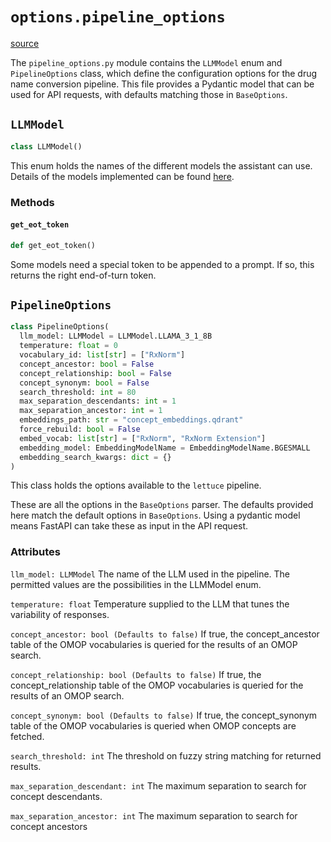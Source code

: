 # `options.pipeline_options`
[source](https://github.com/Health-Informatics-UoN/lettuce/tree/main/lettuce/options/pipeline_options.py)

The `pipeline_options.py` module contains the `LLMModel` enum and `PipelineOptions` class, which define the configuration options for the drug name conversion pipeline. This file provides a Pydantic model that can be used for API requests, with defaults matching those in `BaseOptions`.

## `LLMModel`
```python
class LLMModel()
```

This enum holds the names of the different models the assistant can use.
Details of the models implemented can be found [here](/api_reference/components/models). 

### Methods

#### `get_eot_token`

```python
def get_eot_token()
```

Some models need a special token to be appended to a prompt. If so, this returns the right end-of-turn token.

## `PipelineOptions`
```python
class PipelineOptions(
  llm_model: LLMModel = LLMModel.LLAMA_3_1_8B
  temperature: float = 0
  vocabulary_id: list[str] = ["RxNorm"]
  concept_ancestor: bool = False
  concept_relationship: bool = False
  concept_synonym: bool = False
  search_threshold: int = 80
  max_separation_descendants: int = 1
  max_separation_ancestor: int = 1
  embeddings_path: str = "concept_embeddings.qdrant"
  force_rebuild: bool = False
  embed_vocab: list[str] = ["RxNorm", "RxNorm Extension"]
  embedding_model: EmbeddingModelName = EmbeddingModelName.BGESMALL
  embedding_search_kwargs: dict = {}
)
```

This class holds the options available to the
`lettuce` pipeline.

These are all the options in the `BaseOptions` parser.
The defaults provided here match the default options in
`BaseOptions`. Using a pydantic model means FastAPI
can take these as input in the API request.

### Attributes
`llm_model: LLMModel`
    The name of the LLM used in the pipeline. The permitted
    values are the possibilities in the LLMModel enum.

`temperature: float`
    Temperature supplied to the LLM that tunes the
    variability of responses.

`concept_ancestor: bool (Defaults to false)`
    If true, the concept_ancestor table of the OMOP vocabularies
    is queried for the results of an OMOP search.

`concept_relationship: bool (Defaults to false)`
    If true, the concept_relationship table of the OMOP vocabularies
    is queried for the results of an OMOP search.

`concept_synonym: bool (Defaults to false)`
    If true, the concept_synonym table of the OMOP vocabularies
    is queried when OMOP concepts are fetched.

`search_threshold: int`
    The threshold on fuzzy string matching for returned results.

`max_separation_descendant: int`
    The maximum separation to search for concept descendants.

`max_separation_ancestor: int`
    The maximum separation to search for concept ancestors
